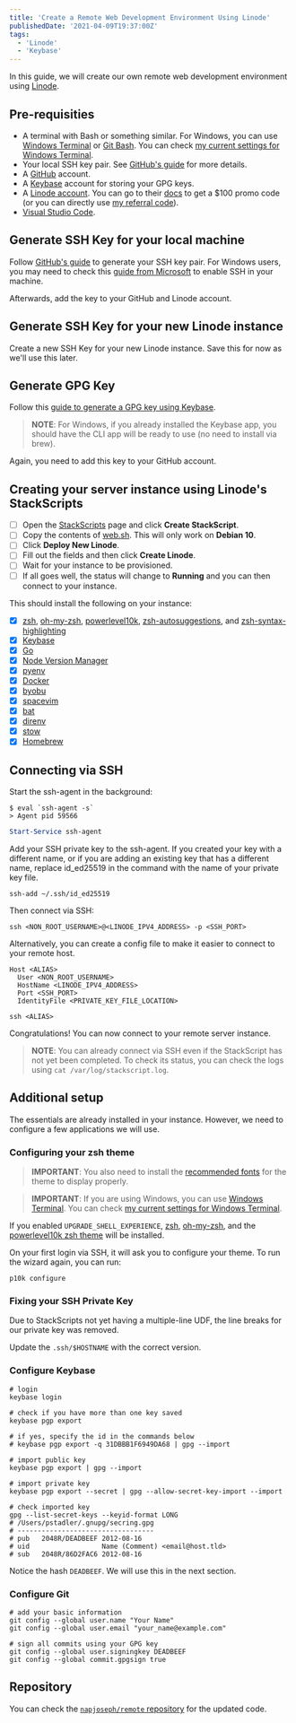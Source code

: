 ```yaml
---
title: 'Create a Remote Web Development Environment Using Linode'
publishedDate: '2021-04-09T19:37:00Z'
tags:
  - 'Linode'
  - 'Keybase'
---
```


In this guide, we will create our own remote web development environment using [Linode](https://www.linode.com/?r=b042b8d928111627044d292bdbca3691c536bf8d).

## Pre-requisities

- A terminal with Bash or something similar. For Windows, you can use [Windows Terminal](https://www.microsoft.com/en-us/p/windows-terminal/9n0dx20hk701) or [Git Bash](https://git-scm.com/downloads). You can check [my current settings for Windows Terminal](https://github.com/napjoseph/remote/blob/main/windows/terminal/settings.md).
- Your local SSH key pair. See [GitHub's guide](https://docs.github.com/en/github/authenticating-to-github/generating-a-new-ssh-key-and-adding-it-to-the-ssh-agent) for more details.
- A [GitHub](https://github.com) account.
- A [Keybase](https://keybase.io/) account for storing your GPG keys.
- A [Linode account](https://www.linode.com/?r=b042b8d928111627044d292bdbca3691c536bf8d). You can go to their [docs](https://www.linode.com/docs/guides/getting-started/) to get a $100 promo code (or you can directly use [my referral code](https://www.linode.com/?r=b042b8d928111627044d292bdbca3691c536bf8d)).
- [Visual Studio Code](https://code.visualstudio.com/).

## Generate SSH Key for your local machine

Follow [GitHub's guide](https://docs.github.com/en/github/authenticating-to-github/generating-a-new-ssh-key-and-adding-it-to-the-ssh-agent) to generate your SSH key pair. For Windows users, you may need to check this [guide from Microsoft](https://docs.microsoft.com/en-us/windows-server/administration/openssh/openssh_keymanagement) to enable SSH in your machine.

Afterwards, add the key to your GitHub and Linode account.

## Generate SSH Key for your new Linode instance

Create a new SSH Key for your new Linode instance. Save this for now as we'll use this later.

## Generate GPG Key

Follow this [guide to generate a GPG key using Keybase](https://github.com/pstadler/keybase-gpg-github).

> **NOTE**: For Windows, if you already installed the Keybase app, you should have the CLI app will be ready to use (no need to install via brew).

Again, you need to add this key to your GitHub account.

## Creating your server instance using Linode's StackScripts

- [ ] Open the [StackScripts](https://cloud.linode.com/stackscripts/account) page and click **Create StackScript**.
- [ ] Copy the contents of [web.sh](https://github.com/napjoseph/remote/blob/main/linode/web.sh). This will only work on **Debian 10**.
- [ ] Click **Deploy New Linode**.
- [ ] Fill out the fields and then click **Create Linode**.
- [ ] Wait for your instance to be provisioned.
- [ ] If all goes well, the status will change to **Running** and you can then connect to your instance.

This should install the following on your instance:

- [x] [zsh](https://www.zsh.org/), [oh-my-zsh](https://ohmyz.sh/), [powerlevel10k](https://github.com/romkatv/powerlevel10k), [zsh-autosuggestions](https://github.com/zsh-users/zsh-autosuggestions), and [zsh-syntax-highlighting](https://github.com/zsh-users/zsh-syntax-highlighting)
- [x] [Keybase](https://keybase.io)
- [x] [Go](https://golang.org/)
- [x] [Node Version Manager](https://github.com/nvm-sh/nvm)
- [x] [pyenv](https://github.com/pyenv/pyenv)
- [x] [Docker](https://www.docker.com/)
- [x] [byobu](https://byobu.org)
- [x] [spacevim](https://spacevim.org)
- [x] [bat](https://github.com/sharkdp/bat)
- [x] [direnv](https://github.com/direnv/direnv)
- [x] [stow](https://www.gnu.org/software/stow)
- [x] [Homebrew](https://brew.sh)

## Connecting via SSH

Start the ssh-agent in the background:

```shell note=for%20linux/osx:
$ eval `ssh-agent -s`
> Agent pid 59566
```

```powershell note=for%20windows:
Start-Service ssh-agent
```

Add your SSH private key to the ssh-agent. If you created your key with a different name, or if you are adding an existing key that has a different name, replace id_ed25519 in the command with the name of your private key file.

```shell
ssh-add ~/.ssh/id_ed25519
```

Then connect via SSH:

```shell
ssh <NON_ROOT_USERNAME>@<LINODE_IPV4_ADDRESS> -p <SSH_PORT>
```

Alternatively, you can create a config file to make it easier to connect to your remote host.

```text filename=~/.ssh/config
Host <ALIAS>
  User <NON_ROOT_USERNAME>
  HostName <LINODE_IPV4_ADDRESS>
  Port <SSH_PORT>
  IdentityFile <PRIVATE_KEY_FILE_LOCATION>
```

```shell
ssh <ALIAS>
```

Congratulations! You can now connect to your remote server instance.

> **NOTE**: You can already connect via SSH even if the StackScript has not yet been completed. To check its status, you can check the logs using `cat /var/log/stackscript.log`.

## Additional setup

The essentials are already installed in your instance. However, we need to configure a few applications we will use.

### Configuring your zsh theme

> **IMPORTANT**: You also need to install the [recommended fonts](https://github.com/romkatv/powerlevel10k#meslo-nerd-font-patched-for-powerlevel10k) for the theme to display properly.

> **IMPORTANT**: If you are using Windows, you can use [Windows Terminal](https://microsoft.com/en-us/p/windows-terminal/9n0dx20hk701). You can check [my current settings for Windows Terminal](https://github.com/napjoseph/remote/blob/main/windows/terminal/settings.md).

If you enabled `UPGRADE_SHELL_EXPERIENCE`, [zsh](https://www.zsh.org/), [oh-my-zsh](https://ohmyz.sh/), and the [powerlevel10k zsh theme](https://github.com/romkatv/powerlevel10k) will be installed.

On your first login via SSH, it will ask you to configure your theme. To run the wizard again, you can run:

```shell
p10k configure
```

### Fixing your SSH Private Key

Due to StackScripts not yet having a multiple-line UDF, the line breaks for our private key was removed.

Update the `.ssh/$HOSTNAME` with the correct version.

### Configure Keybase

```shell
# login
keybase login

# check if you have more than one key saved
keybase pgp export

# if yes, specify the id in the commands below
# keybase pgp export -q 31DBBB1F6949DA68 | gpg --import

# import public key
keybase pgp export | gpg --import

# import private key
keybase pgp export --secret | gpg --allow-secret-key-import --import

# check imported key
gpg --list-secret-keys --keyid-format LONG
# /Users/pstadler/.gnupg/secring.gpg
# ----------------------------------
# pub   2048R/DEADBEEF 2012-08-16
# uid                  Name (Comment) <email@host.tld>
# sub   2048R/86D2FAC6 2012-08-16
```

Notice the hash `DEADBEEF`. We will use this in the next section.

### Configure Git

```shell
# add your basic information
git config --global user.name "Your Name"
git config --global user.email "your_name@example.com"

# sign all commits using your GPG key
git config --global user.signingkey DEADBEEF
git config --global commit.gpgsign true
```

## Repository

You can check the [`napjoseph/remote` repository](https://github.com/napjoseph/remote/) for the updated code.
